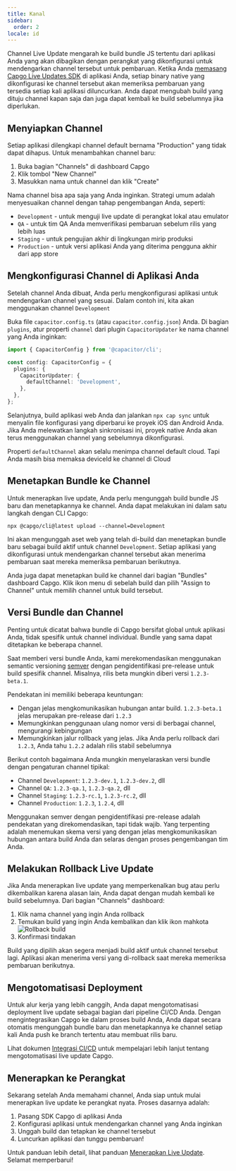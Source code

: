 ```yaml
---
title: Kanal
sidebar:
  order: 2
locale: id
---
```



Channel Live Update mengarah ke build bundle JS tertentu dari aplikasi Anda yang akan dibagikan dengan perangkat yang dikonfigurasi untuk mendengarkan channel tersebut untuk pembaruan. Ketika Anda [memasang Capgo Live Updates SDK](/docs/getting-started/quickstart/) di aplikasi Anda, setiap binary native yang dikonfigurasi ke channel tersebut akan memeriksa pembaruan yang tersedia setiap kali aplikasi diluncurkan. Anda dapat mengubah build yang dituju channel kapan saja dan juga dapat kembali ke build sebelumnya jika diperlukan.

## Menyiapkan Channel

Setiap aplikasi dilengkapi channel default bernama "Production" yang tidak dapat dihapus. Untuk menambahkan channel baru:

1. Buka bagian "Channels" di dashboard Capgo
2. Klik tombol "New Channel"
3. Masukkan nama untuk channel dan klik "Create"

Nama channel bisa apa saja yang Anda inginkan. Strategi umum adalah menyesuaikan channel dengan tahap pengembangan Anda, seperti:

- `Development` - untuk menguji live update di perangkat lokal atau emulator
- `QA` - untuk tim QA Anda memverifikasi pembaruan sebelum rilis yang lebih luas
- `Staging` - untuk pengujian akhir di lingkungan mirip produksi
- `Production` - untuk versi aplikasi Anda yang diterima pengguna akhir dari app store

## Mengkonfigurasi Channel di Aplikasi Anda

Setelah channel Anda dibuat, Anda perlu mengkonfigurasi aplikasi untuk mendengarkan channel yang sesuai. Dalam contoh ini, kita akan menggunakan channel `Development`

Buka file `capacitor.config.ts` (atau `capacitor.config.json`) Anda. Di bagian `plugins`, atur properti `channel` dari plugin `CapacitorUpdater` ke nama channel yang Anda inginkan:

```ts
import { CapacitorConfig } from '@capacitor/cli';

const config: CapacitorConfig = {
  plugins: {
    CapacitorUpdater: {
      defaultChannel: 'Development',
    },
  },
};
```

Selanjutnya, build aplikasi web Anda dan jalankan `npx cap sync` untuk menyalin file konfigurasi yang diperbarui ke proyek iOS dan Android Anda. Jika Anda melewatkan langkah sinkronisasi ini, proyek native Anda akan terus menggunakan channel yang sebelumnya dikonfigurasi.

<Aside type="caution">

Properti `defaultChannel` akan selalu menimpa channel default cloud. Tapi Anda masih bisa memaksa deviceId ke channel di Cloud

</Aside>

## Menetapkan Bundle ke Channel

Untuk menerapkan live update, Anda perlu mengunggah build bundle JS baru dan menetapkannya ke channel. Anda dapat melakukan ini dalam satu langkah dengan CLI Capgo:

```shell
npx @capgo/cli@latest upload --channel=Development
```

Ini akan mengunggah aset web yang telah di-build dan menetapkan bundle baru sebagai build aktif untuk channel `Development`. Setiap aplikasi yang dikonfigurasi untuk mendengarkan channel tersebut akan menerima pembaruan saat mereka memeriksa pembaruan berikutnya.

Anda juga dapat menetapkan build ke channel dari bagian "Bundles" dashboard Capgo. Klik ikon menu di sebelah build dan pilih "Assign to Channel" untuk memilih channel untuk build tersebut.

## Versi Bundle dan Channel

Penting untuk dicatat bahwa bundle di Capgo bersifat global untuk aplikasi Anda, tidak spesifik untuk channel individual. Bundle yang sama dapat ditetapkan ke beberapa channel.

Saat memberi versi bundle Anda, kami merekomendasikan menggunakan semantic versioning [semver](https://semver.org/) dengan pengidentifikasi pre-release untuk build spesifik channel. Misalnya, rilis beta mungkin diberi versi `1.2.3-beta.1`.

Pendekatan ini memiliki beberapa keuntungan:

- Dengan jelas mengkomunikasikan hubungan antar build. `1.2.3-beta.1` jelas merupakan pre-release dari `1.2.3`
- Memungkinkan penggunaan ulang nomor versi di berbagai channel, mengurangi kebingungan
- Memungkinkan jalur rollback yang jelas. Jika Anda perlu rollback dari `1.2.3`, Anda tahu `1.2.2` adalah rilis stabil sebelumnya

Berikut contoh bagaimana Anda mungkin menyelaraskan versi bundle dengan pengaturan channel tipikal:

- Channel `Development`: `1.2.3-dev.1`, `1.2.3-dev.2`, dll
- Channel `QA`: `1.2.3-qa.1`, `1.2.3-qa.2`, dll
- Channel `Staging`: `1.2.3-rc.1`, `1.2.3-rc.2`, dll
- Channel `Production`: `1.2.3`, `1.2.4`, dll

Menggunakan semver dengan pengidentifikasi pre-release adalah pendekatan yang direkomendasikan, tapi tidak wajib. Yang terpenting adalah menemukan skema versi yang dengan jelas mengkomunikasikan hubungan antara build Anda dan selaras dengan proses pengembangan tim Anda.

## Melakukan Rollback Live Update

Jika Anda menerapkan live update yang memperkenalkan bug atau perlu dikembalikan karena alasan lain, Anda dapat dengan mudah kembali ke build sebelumnya. Dari bagian "Channels" dashboard:

<Steps>

1. Klik nama channel yang ingin Anda rollback
2. Temukan build yang ingin Anda kembalikan dan klik ikon mahkota
![Rollback build](/select_bundle.webp)
3. Konfirmasi tindakan

</Steps>

Build yang dipilih akan segera menjadi build aktif untuk channel tersebut lagi. Aplikasi akan menerima versi yang di-rollback saat mereka memeriksa pembaruan berikutnya.

## Mengotomatisasi Deployment

Untuk alur kerja yang lebih canggih, Anda dapat mengotomatisasi deployment live update sebagai bagian dari pipeline CI/CD Anda. Dengan mengintegrasikan Capgo ke dalam proses build Anda, Anda dapat secara otomatis mengunggah bundle baru dan menetapkannya ke channel setiap kali Anda push ke branch tertentu atau membuat rilis baru.

Lihat dokumen [Integrasi CI/CD](/docs/cicd-integration/) untuk mempelajari lebih lanjut tentang mengotomatisasi live update Capgo.

## Menerapkan ke Perangkat

Sekarang setelah Anda memahami channel, Anda siap untuk mulai menerapkan live update ke perangkat nyata. Proses dasarnya adalah:

1. Pasang SDK Capgo di aplikasi Anda
2. Konfigurasi aplikasi untuk mendengarkan channel yang Anda inginkan
3. Unggah build dan tetapkan ke channel tersebut
4. Luncurkan aplikasi dan tunggu pembaruan!

Untuk panduan lebih detail, lihat panduan [Menerapkan Live Update](/docs/getting-started/deploy/). Selamat memperbarui!
